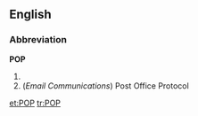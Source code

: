 ==English==

===Abbreviation===
'''POP'''

# 
# (''Email Communications'') Post Office Protocol

[[et:POP]]
[[tr:POP]]